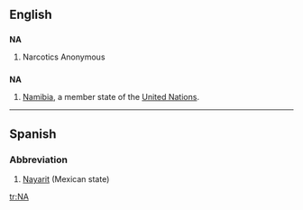 {{see|Appendix:Variations of "na"}}
==English==

==={{initialism}}===
'''NA'''

# Narcotics Anonymous

==={{abbreviation}}===
'''NA'''
#[[Namibia]], a member state of the [[United Nations]].


----

==Spanish==

===Abbreviation===
{{infl|es|abbreviation}}

# [[Nayarit]] (Mexican state)

[[tr:NA]]